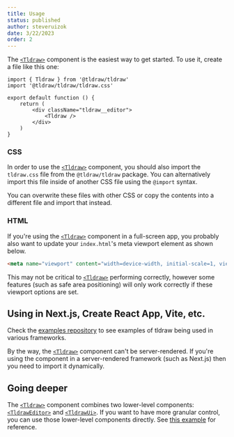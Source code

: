 ```yaml
---
title: Usage
status: published
author: steveruizok
date: 3/22/2023
order: 2
---
```


The [`<Tldraw>`](/gen/tldraw/Tldraw) component is the easiest way to get started. To use it, create a file like this one:

```tsx
import { Tldraw } from '@tldraw/tldraw'
import '@tldraw/tldraw/tldraw.css'

export default function () {
	return (
		<div className="tldraw__editor">
			<Tldraw />
		</div>
	)
}
```

### CSS

In order to use the [`<Tldraw>`](/gen/tldraw/Tldraw) component, you should also import the `tldraw.css` file from the `@tldraw/tldraw` package. You can alternatively import this file inside of another CSS file using the `@import` syntax.

You can overwrite these files with other CSS or copy the contents into a different file and import that instead.

### HTML

If you're using the [`<Tldraw>`](/gen/tldraw/Tldraw) component in a full-screen app, you probably also want to update your `index.html`'s meta viewport element as shown below. 

```html
<meta name="viewport" content="width=device-width, initial-scale=1, viewport-fit=cover" />
```

This may not be critical to [`<Tldraw>`](/gen/tldraw/Tldraw) performing correctly, however some features (such as safe area positioning) will only work correctly if these viewport options are set.

## Using in Next.js, Create React App, Vite, etc.

Check the [examples repository](https://github.com/tldraw/examples) to see examples of tldraw being used in various frameworks.

By the way, the [`<Tldraw>`](/gen/tldraw/Tldraw) component can't be server-rendered. If you're using the component in a server-rendered framework (such as Next.js) then you need to import it dynamically. 

## Going deeper

The [`<Tldraw>`](/gen/tldraw/Tldraw) component combines two lower-level components: [`<TldrawEditor>`](/gen/editor/TldrawEditor) and [`<TldrawUi>`](gen/tldraw/TldrawUi). If you want to have more granular control, you can use those lower-level components directly. See [this example](https://github.com/tldraw/tldraw/blob/main/apps/examples/src/examples/ExplodedExample.tsx) for reference.
